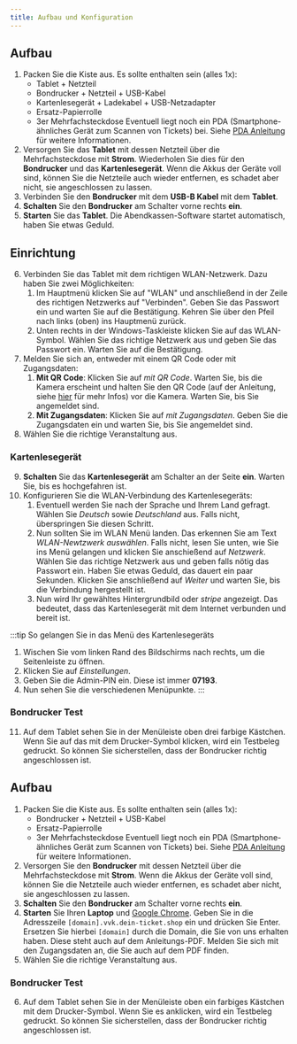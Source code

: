 ```yaml
---
title: Aufbau und Konfiguration
---
```


<Tabs>
<TabItem value="Mit Kartenzahlung">

## Aufbau
1. Packen Sie die Kiste aus. Es sollte enthalten sein (alles 1x):
    - Tablet + Netzteil
    - Bondrucker + Netzteil + USB-Kabel
    - Kartenlesegerät + Ladekabel + USB-Netzadapter
    - Ersatz-Papierrolle
    - 3er Mehrfachsteckdose
    Eventuell liegt noch ein PDA (Smartphone-ähnliches Gerät zum Scannen von Tickets) bei. Siehe [PDA Anleitung](./pda) für weitere Informationen.
2. Versorgen Sie das **Tablet** mit dessen Netzteil über die Mehrfachsteckdose mit **Strom**. Wiederholen Sie dies für den **Bondrucker** und das **Kartenlesegerät**. Wenn die Akkus der Geräte voll sind, können Sie die Netzteile auch wieder entfernen, es schadet aber nicht, sie angeschlossen zu lassen.
3. Verbinden Sie den **Bondrucker** mit dem **USB-B Kabel** mit dem **Tablet**.
4. **Schalten** Sie den **Bondrucker** am Schalter vorne rechts **ein**.
5. **Starten** Sie das **Tablet**. Die Abendkassen-Software startet automatisch, haben Sie etwas Geduld.
## Einrichtung
6. Verbinden Sie das Tablet mit dem richtigen WLAN-Netzwerk. Dazu haben Sie zwei Möglichkeiten:
    1. Im Hauptmenü klicken Sie auf "WLAN" und anschließend in der Zeile des richtigen Netzwerks auf "Verbinden". Geben Sie das Passwort ein und warten Sie auf die Bestätigung. Kehren Sie über den Pfeil nach links (oben) ins Hauptmenü zurück.
    2. Unten rechts in der Windows-Taskleiste klicken Sie auf das WLAN-Symbol. Wählen Sie das richtige Netzwerk aus und geben Sie das Passwort ein. Warten Sie auf die Bestätigung.
7. Melden Sie sich an, entweder mit einem QR Code oder mit Zugangsdaten:
    1. **Mit QR Code**: Klicken Sie auf *mit QR Code*. Warten Sie, bis die Kamera erscheint und halten Sie den QR Code (auf der Anleitung, siehe [hier](./backend-setup) für mehr Infos) vor die Kamera. Warten Sie, bis Sie angemeldet sind.
    2. **Mit Zugangsdaten**: Klicken Sie auf *mit Zugangsdaten*. Geben Sie die Zugangsdaten ein und warten Sie, bis Sie angemeldet sind.
8. Wählen Sie die richtige Veranstaltung aus.
### Kartenlesegerät
9. **Schalten** Sie das **Kartenlesegerät** am Schalter an der Seite **ein**. Warten Sie, bis es hochgefahren ist.
10. Konfigurieren Sie die WLAN-Verbindung des Kartenlesegeräts:
    1. Eventuell werden Sie nach der Sprache und Ihrem Land gefragt. Wählen Sie *Deutsch* sowie *Deutschland* aus. Falls nicht, überspringen Sie diesen Schritt.
    1. Nun sollten Sie im WLAN Menü landen. Das erkennen Sie am Text *WLAN-Newtzwerk auswählen*. Falls nicht, lesen Sie unten, wie Sie ins Menü gelangen und klicken Sie anschießend auf *Netzwerk*.
    Wählen Sie das richtige Netzwerk aus und geben falls nötig das Passwort ein. Haben Sie etwas Geduld, das dauert ein paar Sekunden. Klicken Sie anschließend auf *Weiter* und warten Sie, bis die Verbindung hergestellt ist.
    1. Nun wird Ihr gewähltes Hintergrundbild oder *stripe* angezeigt. Das bedeutet, dass das Kartenlesegerät mit dem Internet verbunden und bereit ist.

:::tip So gelangen Sie in das Menü des Kartenlesegeräts
1. Wischen Sie vom linken Rand des Bildschirms nach rechts, um die Seitenleiste zu öffnen.
2. Klicken Sie auf *Einstellungen*.
3. Geben Sie die Admin-PIN ein. Diese ist immer **07193**.
4. Nun sehen Sie die verschiedenen Menüpunkte.
:::

### Bondrucker Test
11. Auf dem Tablet sehen Sie in der Menüleiste oben drei farbige Kästchen. Wenn Sie auf das mit dem Drucker-Symbol klicken, wird ein Testbeleg gedruckt. So können Sie sicherstellen, dass der Bondrucker richtig angeschlossen ist.


</TabItem>
<TabItem value="Nur Barzahlung">

## Aufbau
1. Packen Sie die Kiste aus. Es sollte enthalten sein (alles 1x):
    - Bondrucker + Netzteil + USB-Kabel
    - Ersatz-Papierrolle
    - 3er Mehrfachsteckdose
    Eventuell liegt noch ein PDA (Smartphone-ähnliches Gerät zum Scannen von Tickets) bei. Siehe [PDA Anleitung](./pda) für weitere Informationen.
2. Versorgen Sie den **Bondrucker** mit dessen Netzteil über die Mehrfachsteckdose mit **Strom**. Wenn die Akkus der Geräte voll sind, können Sie die Netzteile auch wieder entfernen, es schadet aber nicht, sie angeschlossen zu lassen.
3. **Schalten** Sie den **Bondrucker** am Schalter vorne rechts **ein**.
4. **Starten** Sie Ihren **Laptop** und [Google Chrome](https://www.google.com/intl/de_de/chrome/). Geben Sie in die Adresszeile `[domain].vvk.dein-ticket.shop` ein und drücken Sie Enter. Ersetzen Sie hierbei `[domain]` durch die Domain, die Sie von uns erhalten haben. Diese steht auch auf dem Anleitungs-PDF. Melden Sie sich mit den Zugangsdaten an, die Sie auch auf dem PDF finden.
5. Wählen Sie die richtige Veranstaltung aus.
### Bondrucker Test
6. Auf dem Tablet sehen Sie in der Menüleiste oben ein farbiges Kästchen mit dem Drucker-Symbol. Wenn Sie es anklicken, wird ein Testbeleg gedruckt. So können Sie sicherstellen, dass der Bondrucker richtig angeschlossen ist.

</TabItem>
</Tabs>